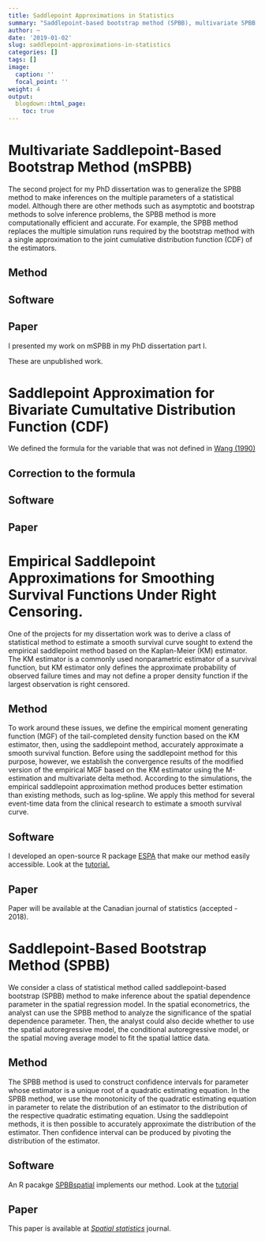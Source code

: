 ```yaml
---
title: Saddlepoint Approximations in Statistics
summary: "Saddlepoint-based bootstrap method (SPBB), multivariate SPBB, extension of empirical saddlepoint apporximation for right-censored data, bivariate saddlepoint approximations."
author: ~
date: '2019-01-02'
slug: saddlepoint-approximations-in-statistics
categories: []
tags: []
image:
  caption: ''
  focal_point: ''
weight: 4
output:
  blogdown::html_page:
    toc: true
---
```


# Multivariate Saddlepoint-Based Bootstrap Method (mSPBB)

The second project for my PhD dissertation was to generalize the SPBB method to make inferences on the multiple parameters of a statistical model. Although there are other methods such as asymptotic and bootstrap methods to solve inference problems, the SPBB method is more computationally efficient and accurate. For example, the SPBB method replaces the multiple simulation runs required by the bootstrap method with a single approximation to the joint cumulative distribution function (CDF) of the estimators. 

## Method

## Software

## Paper

I presented my work on mSPBB in my PhD dissertation part I.

These are unpublished work. 

# Saddlepoint Approximation for Bivariate Cumultative Distribution Function (CDF)

We defined the formula for the variable that was not defined in [Wang (1990)](https://www.cambridge.org/core/journals/journal-of-applied-probability/article/saddlepoint-approximations-for-bivariate-distributions/BA1D4A854B7DEEB68A5C1CF054ADDF9C)

## Correction to the formula

## Software

## Paper



# Empirical Saddlepoint Approximations for Smoothing Survival Functions Under Right Censoring.

One of the projects for my dissertation work was to derive a class of statistical method to estimate a smooth survival curve sought to extend the empirical saddlepoint method based on the Kaplan-Meier (KM) estimator. The KM estimator is a commonly used nonparametric estimator of a survival function, but KM estimator only defines the approximate probability of observed failure times and may not define a proper density function if the largest observation is right censored.

##  Method

To work around these issues, we define the empirical moment generating function (MGF) of the tail-completed density function based on the KM estimator, then, using the saddlepoint method, accurately approximate a smooth survival function. Before using the saddlepoint method for this purpose, however, we establish the convergence results of the modified version of the empirical MGF based on the KM estimator using the M-estimation and multivariate delta method. According to the simulations, the empirical saddlepoint approximation method produces better estimation than existing methods, such as log-spline. We apply this method for several event-time data from the clinical research to estimate a smooth survival curve. 

## Software

I developed an open-source R package [ESPA](https://github.com/PratheepaJ/ESPA) that make our method easily accessible. Look at the [tutorial.](https://pratheepaj.github.io/tutorial/espa/)

##  Paper

Paper will be available at the Canadian journal of statistics (accepted - 2018).


# Saddlepoint-Based Bootstrap Method (SPBB)

We consider a class of statistical method called saddlepoint-based bootstrap (SPBB) method to make inference about the spatial dependence parameter in the spatial regression model. In the spatial econometrics, the analyst can use the SPBB method to analyze the significance of the spatial dependence parameter. Then, the analyst could also decide whether to use the spatial autoregressive model, the conditional autoregressive model, or the spatial moving average model to fit the spatial lattice data. 

## Method
The SPBB method is used to construct confidence intervals for parameter whose estimator is a unique root of a quadratic estimating equation. In the SPBB method, we use the monotonicity of the quadratic estimating equation in parameter to relate the distribution of an estimator to the distribution of the respective quadratic estimating equation. Using the saddlepoint methods, it is then possible to accurately approximate the distribution of the estimator. Then confidence interval can be produced by pivoting the distribution of the estimator. 

##  Software

An R pacakge [SPBBspatial](https://github.com/PratheepaJ/SPBBspatial) implements our method. Look at the [tutorial](https://pratheepaj.github.io/tutorial/spbbspatial/)

##  Paper

This paper is available at [_Spatial statistics_](https://www.sciencedirect.com/science/article/pii/S2211675315000020) journal.